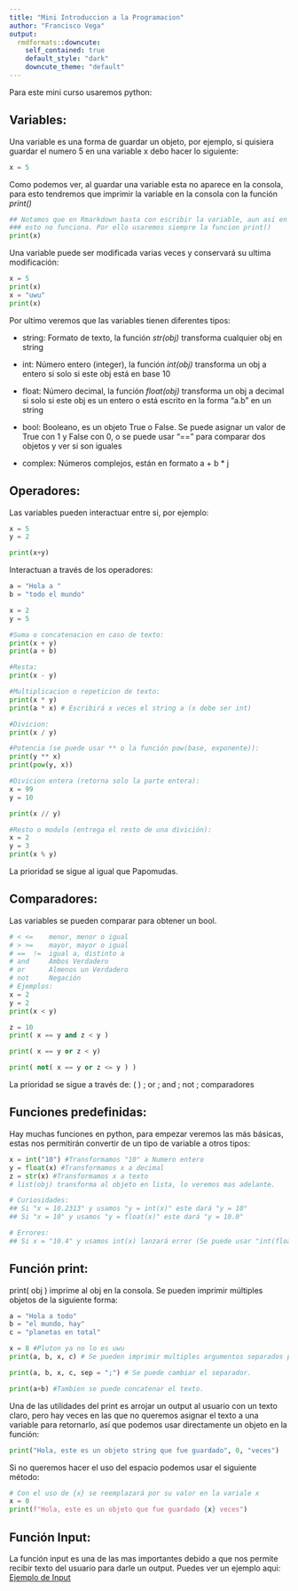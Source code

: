 ```yaml
---
title: "Mini Introduccion a la Programacion"
author: "Francisco Vega"
output:
  rmdformats::downcute:
    self_contained: true
    default_style: "dark"
    downcute_theme: "default"
---
```


Para este mini curso usaremos python:

## Variables:

Una variable es una forma de guardar un objeto, por ejemplo, si quisiera guardar el numero 5 en una variable x debo hacer lo siguiente:

```python
x = 5
```

Como podemos ver, al guardar una variable esta no aparece en la consola, para esto tendremos que imprimir la variable en la consola con la función *print()*

```python
## Notamos que en Rmarkdown basta con escribir la variable, aun así en python
### esto no funciona. Por ello usaremos siempre la funcion print()
print(x)
```

Una variable puede ser modificada varias veces y conservará su ultima modificación:

```python
x = 5
print(x)
x = "uwu"
print(x)
```

Por ultimo veremos que las variables tienen diferentes tipos:

-   string: Formato de texto, la función *str(obj)* transforma cualquier obj en string

-   int: Número entero (integer), la función *int(obj)* transforma un obj a entero si solo si este obj está en base 10

-   float: Número decimal, la función *float(obj)* transforma un obj a decimal si solo si este obj es un entero o está escrito en la forma "a.b" en un string

-   bool: Booleano, es un objeto True o False. Se puede asignar un valor de True con 1 y False con 0, o se puede usar "==" para comparar dos objetos y ver si son iguales

-   complex: Números complejos, están en formato a + b \* j

## Operadores:

Las variables pueden interactuar entre si, por ejemplo:

```python
x = 5
y = 2

print(x+y)
```

Interactuan a través de los operadores:

```python
a = "Hola a "
b = "todo el mundo"

x = 2
y = 5

#Suma o concatenacion en caso de texto:
print(x + y)
print(a + b)
```

```python
#Resta:
print(x - y)
```

```python
#Multiplicacion o repeticion de texto:
print(x * y)
print(a * x) # Escribirá x veces el string a (x debe ser int)
```

```python
#Divicion:
print(x / y)
```

```python
#Potencia (se puede usar ** o la función pow(base, exponente)):
print(y ** x) 
print(pow(y, x))
```

```python
#Divicion entera (retorna solo la parte entera):
x = 99
y = 10

print(x // y)
```

```python
#Resto o modulo (entrega el resto de una divición):
x = 2
y = 3
print(x % y)
```

La prioridad se sigue al igual que Papomudas.

## Comparadores:

Las variables se pueden comparar para obtener un bool.

```python
# < <=    menor, menor o igual 
# > >=    mayor, mayor o igual
# ==  !=  igual a, distinto a
# and     Ambos Verdadero
# or      Almenos un Verdadero
# not     Negación
# Ejemplos:
x = 2
y = 2
print(x < y)

z = 10
print( x == y and z < y )

print( x == y or z < y)

print( not( x == y or z <= y ) )
```

La prioridad se sigue a través de: ( ) ; or ; and ; not ; comparadores

## Funciones predefinidas:

Hay muchas funciones en python, para empezar veremos las más básicas, estas nos permitirán convertir de un tipo de variable a otros tipos:

```python
x = int("10") #Transformamos "10" a Numero entero
y = float(x) #Transformamos x a decimal
z = str(x) #Transformamos x a texto
# list(obj) transforma al objeto en lista, lo veremos mas adelante. 

# Curiosidades:
## Si "x = 10.2313" y usamos "y = int(x)" este dará "y = 10"
## Si "x = 10" y usamos "y = float(x)" este dará "y = 10.0"

# Errores:
## Si x = "10.4" y usamos int(x) lanzará error (Se puede usar "int(float(x))" )
```

## Función print:

print( obj ) imprime al obj en la consola. Se pueden imprimir múltiples objetos de la siguiente forma:

```python
a = "Hola a todo"
b = "el mundo, hay"
c = "planetas en total"

x = 8 #Pluton ya no lo es uwu
print(a, b, x, c) # Se pueden imprimir multiples argumentos separados por espacios

print(a, b, x, c, sep = ";") # Se puede cambiar el separador.

print(a+b) #Tambien se puede concatenar el texto.
```

Una de las utilidades del print es arrojar un output al usuario con un texto claro, pero hay veces en las que no queremos asignar el texto a una variable para retornarlo, así que podemos usar directamente un objeto en la función:

```python
print("Hola, este es un objeto string que fue guardado", 0, "veces")
```

Si no queremos hacer el uso del espacio podemos usar el siguiente método:

```python
# Con el uso de {x} se reemplazará por su valor en la variale x
x = 0
print(f"Hola, este es un objeto que fue guardado {x} veces")

```

## Función Input:

La función input es una de las mas importantes debido a que nos permite recibir texto del usuario para darle un output. Puedes ver un ejemplo aqui: [Ejemplo de Input](https://beitey.github.io/Intro-a-Python/Codigos/Input_example.py)
